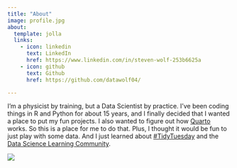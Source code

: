 ```yaml
---
title: "About"
image: profile.jpg
about:
  template: jolla
  links:
    - icon: linkedin
      text: LinkedIn
      href: https://www.linkedin.com/in/steven-wolf-253b6625a
    - icon: github
      text: Github
      href: https://github.com/datawolf04/

---
```


I'm a physicist by training, but a Data Scientist by practice. I've been coding things in R and Python for about 15 years, and I finally decided that I wanted a place to put my fun projects. I also wanted to figure out how [Quarto](https://quarto.org) works. So this is a place for me to do that. Plus, I thought it would be fun to just play with some data. And I just learned about [#TidyTuesday](https://github.com/rfordatascience/tidytuesday/blob/master/README.md) and the [Data Science Learning Community](https://dslc.io/).

![](https://ih1.redbubble.net/image.563601502.2597/mp,840x830,matte,f8f8f8,t-pad,1000x1000,f8f8f8.jpg)


